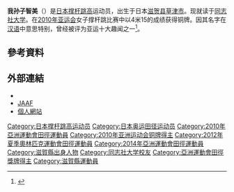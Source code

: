 {{Infobox sportsperson
| name                      = [[我孫子|我孫子]]智美
| image                     = AAC 2017 Opening Ceremony 13.jpg
| caption                   = 我孙子智美（旗手）出席[[2017年亞洲田徑錦標賽|2017年亚锦赛]]开幕式
| real_name                 = 
| native_name               = 我孫子 智美
| native_name_lang          = ja
| romanizedname             = 
| english_name              = 
| birth_name                = 
| nationality               = {{JPN}}
| national_team             = {{JPN}}
| ethnicity                 = 
| hometown                  = 
| citizenship               = 
| birth_date                = {{Birth date and age|year=1988|month=3|day=17}}
| birth_place               = {{JPN}}[[滋賀縣|滋賀縣]][[草津市|草津市]]
| death_date                = 
| death_place               = 
| resting_place             = 
| resting_place_coordinates = 
| monuments                 = 
| residence                 = 
| education                 = 同志社大學社會學部社會學科
| alma_mater                = 光泉中學校<br />光泉高等學校<br />同志社大學
| occupation                = 
| years_active              = 2003 -
| agent                     = 
| height                    = {{height|m=1.74}}
| weight                    = {{weight|kg=54}}
| spouse                    = 
| country                   = {{JPN}}
| sport                     = 田徑
| event                     = 撐竿跳高、跳遠
| collegeteam               = 
| club                      = 
| team                      = 
| coach                     = 
| retired                   = 
| coaching                  = 
| worlds                    = 
{{ubl
|'''2005年世界青少年田徑錦標賽'''：撐竿跳高第十名
|'''2006年世界青年田徑錦標賽'''：撐竿跳高第七名
}}
| regionals                 = 
{{ubl
|'''2009年東亞運動會'''：撐竿跳高第三名
|'''2010年亞洲運動會'''：撐竿跳高第三名
|'''2014年亞洲室內田徑錦標賽'''：撐竿跳高第一名
|'''2014年亞洲運動會'''：撐竿跳高第二名
|'''2015年亞洲田徑錦標賽'''：撐竿跳高第三名
|'''2016年亞洲室內田徑錦標賽'''：撐竿跳高第三名
|'''2017年亞洲田徑錦標賽'''：撐竿跳高第五名
}}
| nationals                 = 
{{ubl
|'''2006年日本陸上競技選手權大會女子組'''：撐竿跳高第3名
|'''2008年日本陸上競技選手權大會女子組'''：撐竿跳高第1名
|'''2009年織田幹雄紀念國際陸上競技大會女子組'''：撐竿跳高第2名
|'''2009年日本陸上競技選手權大會女子組'''：撐竿跳高第2名
|'''2010年大阪大獎賽'''：撐竿跳高第6名
|'''2010年日本陸上競技選手權大會女子組'''：撐竿跳高第1名
|'''2011年日本陸上競技選手權大會女子組'''：撐竿跳高第1名
|'''2012年織田幹雄紀念國際陸上競技大會女子組'''：撐竿跳高第9名
|'''2012年日本陸上競技選手權大會女子組'''：撐竿跳高第1名
|'''2012年國民體育大會陸上競技成年女子組'''：撐竿跳高第1名
|'''2013年織田幹雄紀念國際陸上競技大會女子組'''：撐竿跳高第2名
|'''2014年日本陸上競技選手權大會女子組'''：撐竿跳高第2名
|'''2015年織田幹雄紀念國際陸上競技大會女子組'''：撐竿跳高第1名
|'''2015年日本陸上競技選手權大會女子組'''：撐竿跳高第3名
|'''2016年織田幹雄紀念國際陸上競技大會女子組'''：撐竿跳高第1名
|'''2016年日本陸上競技選手權大會女子組'''：撐竿跳高第3名
|'''2017年織田幹雄紀念國際陸上競技大會女子組'''：撐竿跳高第1名
|'''2017年日本陸上競技選手權大會女子組'''：撐竿跳高第1名
|'''2018年日本陸上競技選手權大會女子組'''：撐竿跳高第21名
}}
| olympics                  = 
| highestranking            = 
| pb                        = 
{{ubl
|'''撐竿跳高'''：4.40公尺 （2012年 '''全國紀錄'''）
|'''跳遠'''：5.25公尺（W：+2.4，超風速） （2008年）
}}
| medaltemplates            = 
{{MedalCountry|{{JPN}}}}
{{MedalSport|女子田徑}}
{{MedalCompetition|東亞運動會}}
{{MedalBronze|2009年中國香港特別行政區新界西貢區將軍澳新市鎮|撐竿跳高}}
{{MedalCompetition|亞洲運動會}}
{{MedalBronze|2010年中國廣東省廣州市天河區|撐竿跳高}}
{{MedalSilver|2014年韓國仁川廣域市|撐竿跳高}}
{{MedalCompetition|亞洲室內田徑錦標賽}}
{{MedalGold|2014年中國浙江省杭州市|撐竿跳高}}
{{MedalBronze|2016年卡達多哈|撐竿跳高}}
{{MedalCompetition|亞洲田徑錦標賽}}
{{MedalBronze|2015年中國湖北省武漢市漢陽區|撐竿跳高}}
| show-medals               = 
| updated                   = 2017年5月13日
}}
{{japanese|japanese=我孫子 智美|kana=あびこ ともみ|romaji=Abiko Tomomi}}
'''我孙子智美'''（{{bd|1988年|3月17日|catIdx=Abiko Tomomi}}）是[[日本|日本]][[撑杆跳高|撑杆跳高]]运动员，出生于日本[[滋贺县|滋贺县]][[草津市|草津市]]。现就读于[[同志社大学|同志社大学]]。在[[2010年亚洲运动会|2010年亚运会]]女子撑杆跳比赛中以4米15的成绩获得铜牌。因其名字在[[汉语|汉语]]中意思特别，曾经被评为亚运十大趣闻之一<ref>{{Cite web|title=亚运十大趣闻：直播刘翔方便 公主赛马输王储_体育_腾讯网|url=https://sports.qq.com/a/20101127/001244.htm|accessdate=2020-05-27|work=sports.qq.com|archive-date=2019-07-13|archive-url=https://web.archive.org/web/20190713051125/https://sports.qq.com/a/20101127/001244.htm|dead-url=no}}</ref>。

== 參考資料 ==
{{Reflist}}

== 外部連結 ==
*{{IAAF name|208633}}
*[http://www.jaaf.or.jp/fan/player/wom066.html JAAF] {{Wayback|url=http://www.jaaf.or.jp/fan/player/wom066.html |date=20190425044731 }} {{ja icon}}
*[http://abikotomomi.shiga-saku.net/ 個人網站] {{Wayback|url=http://abikotomomi.shiga-saku.net/ |date=20181201130733 }} {{ja icon}}

{{s-start}}
{{s-ach|rec}}
{{succession box|before=[[錦織育子|錦織育子]]|title=女子撐竿跳高日本紀錄保持者|years=2012年6月9日－|after=-|rec}}
{{S-end}}
{{DEFAULTSORT:Abiko}}
[[Category:日本撑杆跳高运动员|Category:日本撑杆跳高运动员]]
[[Category:日本奥运田径运动员|Category:日本奥运田径运动员]]
[[Category:2010年亞洲運動會田徑運動員|Category:2010年亞洲運動會田徑運動員]]
[[Category:2010年亚洲运动会铜牌得主|Category:2010年亚洲运动会铜牌得主]]
[[Category:2012年夏季奧林匹克運動會田徑運動員|Category:2012年夏季奧林匹克運動會田徑運動員]]
[[Category:2014年亞洲運動會田徑運動員|Category:2014年亞洲運動會田徑運動員]]
[[Category:滋賀縣出身人物|Category:滋賀縣出身人物]]
[[Category:同志社大学校友|Category:同志社大学校友]]
[[Category:亞洲運動會田徑獎牌得主|Category:亞洲運動會田徑獎牌得主]]
[[Category:滋賀縣運動員|Category:滋賀縣運動員]]